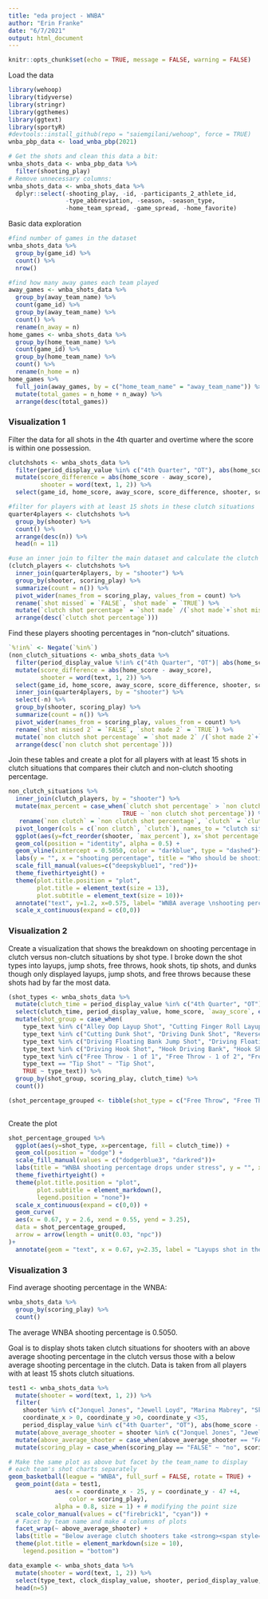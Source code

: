 ```yaml
---
title: "eda project - WNBA"
author: "Erin Franke"
date: "6/7/2021"
output: html_document
---
```


```r
knitr::opts_chunk$set(echo = TRUE, message = FALSE, warning = FALSE)
```

Load the data 
```r
library(wehoop)
library(tidyverse)
library(stringr)
library(ggthemes)
library(ggtext)
library(sportyR)
#devtools::install_github(repo = "saiemgilani/wehoop", force = TRUE)
wnba_pbp_data <- load_wnba_pbp(2021)

# Get the shots and clean this data a bit:
wnba_shots_data <- wnba_pbp_data %>%
  filter(shooting_play)
# Remove unnecessary columns:
wnba_shots_data <- wnba_shots_data %>%
  dplyr::select(-shooting_play, -id, -participants_2_athlete_id,
                -type_abbreviation, -season, -season_type, 
                -home_team_spread, -game_spread, -home_favorite)
```

Basic data exploration
```r
#find number of games in the dataset
wnba_shots_data %>%
  group_by(game_id) %>%
  count() %>%
  nrow()

#find how many away games each team played
away_games <- wnba_shots_data %>%
  group_by(away_team_name) %>%
  count(game_id) %>%
  group_by(away_team_name) %>%
  count() %>%
  rename(n_away = n)
home_games <- wnba_shots_data %>%
  group_by(home_team_name) %>%
  count(game_id) %>%
  group_by(home_team_name) %>%
  count() %>%
  rename(n_home = n)
home_games %>%
  full_join(away_games, by = c("home_team_name" = "away_team_name")) %>%
  mutate(total_games = n_home + n_away) %>%
  arrange(desc(total_games))
```

### Visualization 1

Filter the data for all shots in the 4th quarter and overtime where the score is within one possession. 
```r
clutchshots <- wnba_shots_data %>%
  filter(period_display_value %in% c("4th Quarter", "OT"), abs(home_score - away_score) <= 3) %>%
  mutate(score_difference = abs(home_score - away_score),
         shooter = word(text, 1, 2)) %>%
  select(game_id, home_score, away_score, score_difference, shooter, scoring_play, clock_display_value, type_text, text, clock_minutes, clock_seconds, everything()) 

#filter for players with at least 15 shots in these clutch situations
quarter4players <- clutchshots %>%
  group_by(shooter) %>%
  count() %>%
  arrange(desc(n)) %>%
  head(n = 11) 

#use an inner join to filter the main dataset and calculate the clutch shooting percentage for each player
(clutch_players <- clutchshots %>%
  inner_join(quarter4players, by = "shooter") %>%
  group_by(shooter, scoring_play) %>%
  summarize(count = n()) %>%
  pivot_wider(names_from = scoring_play, values_from = count) %>%
  rename(`shot missed` = `FALSE`, `shot made` = `TRUE`) %>%
  mutate(`clutch shot percentage` = `shot made` /(`shot made`+`shot missed`)) %>%
  arrange(desc(`clutch shot percentage`)))
```

Find these players shooting percentages in "non-clutch" situations. 
```r
`%!in%` <- Negate(`%in%`)
(non_clutch_situations <- wnba_shots_data %>%
  filter(period_display_value %!in% c("4th Quarter", "OT")| abs(home_score - away_score) > 3) %>%
  mutate(score_difference = abs(home_score - away_score),
         shooter = word(text, 1, 2)) %>%
  select(game_id, home_score, away_score, score_difference, shooter, scoring_play, clock_display_value, type_text, text, clock_minutes, clock_seconds, everything()) %>%
  inner_join(quarter4players, by = "shooter") %>%
  select(-n) %>%
  group_by(shooter, scoring_play) %>%
  summarize(count = n()) %>%
  pivot_wider(names_from = scoring_play, values_from = count) %>%
  rename(`shot missed 2` = `FALSE`, `shot made 2` = `TRUE`) %>%
  mutate(`non clutch shot percentage` = `shot made 2` /(`shot made 2`+`shot missed 2`)) %>%
  arrange(desc(`non clutch shot percentage`)))
```


Join these tables and create a plot for all players with at least 15 shots in clutch situations that compares their clutch and non-clutch shooting percentage. 
```r
non_clutch_situations %>%
  inner_join(clutch_players, by = "shooter") %>%
  mutate(max_percent = case_when(`clutch shot percentage` > `non clutch shot percentage` ~ `clutch shot percentage`, 
                                TRUE ~ `non clutch shot percentage`)) %>%
   rename(`non clutch` = `non clutch shot percentage`, `clutch` = `clutch shot percentage`) %>%
  pivot_longer(cols = c(`non clutch`, `clutch`), names_to = "clutch situation?", values_to = "shot percentage") %>%
  ggplot(aes(y=fct_reorder(shooter, `max_percent`), x=`shot percentage`, fill = `clutch situation?`)) +
  geom_col(position = "identity", alpha = 0.5) + 
  geom_vline(xintercept = 0.5050, color = "darkblue", type = "dashed")+
  labs(y = "", x = "shooting percentage", title = "Who should be shooting in the clutch in the WNBA?", subtitle = "Shooting percentage for players with 15+ shots in Q4 or OT when the score is within one possession", fill = "situation") + 
  scale_fill_manual(values=c("deepskyblue1", "red"))+
  theme_fivethirtyeight() +
  theme(plot.title.position = "plot", 
        plot.title = element_text(size = 13), 
        plot.subtitle = element_text(size = 10))+
  annotate("text", y=1.2, x=0.575, label= "WNBA average \nshooting percentage", cex = 2.5, fontface = "bold", color = "darkblue") +
  scale_x_continuous(expand = c(0,0)) 
```

### Visualization 2 

Create a visualization that shows the breakdown on shooting percentage in clutch versus non-clutch situations by shot type. I broke down the shot types into layups, jump shots, free throws, hook shots, tip shots, and dunks though only displayed layups, jump shots, and free throws because these shots had by far the most data. 
```r
(shot_types <- wnba_shots_data %>%
  mutate(clutch_time = period_display_value %in% c("4th Quarter", "OT") & abs(home_score - away_score) <= 3) %>%
  select(clutch_time, period_display_value, home_score, `away_score`, everything()) %>%
  mutate(shot_group = case_when(
    type_text %in% c("Alley Oop Layup Shot", "Cutting Finger Roll Layup Shot", "Cutting Layup Shot", "Driving Finger Roll Layup", "Driving Layup Shot", "Finger Roll Layup", "Layup Driving Reverse", "Layup Running Reverse", "Layup Shot", "Layup Shot Putback", "Reverse Layup Shot", "Running Finger Roll Layup", "Running Layup Shot") ~ "Layup", 
    type_text %in% c("Cutting Dunk Shot", "Driving Dunk Shot", "Reverse Dunk Shot", "Running Dunk Shot") ~ "Dunk",
    type_text %in% c("Driving Floating Bank Jump Shot", "Driving Floating Jump Shot", "Driving Jump Shot Bank", "Fade Away Bank Jump Shot", "Fade Away Jump Shot", "Floating Jump Shot", "Jump Shot", "Jump Shot Bank", "Pullup Bank Jump Shot", "Pullup Jump Shot", "Putback Dunk Shot", "Running Jump Shot", "Running Pullup Jump Shot", "Step Back Bank Jump Shot", "Step Back Jump Shot", "Turnaround Bank Jump Shot", "Turnaround Fade Away Jump Shot", "Turnaround Fadeaway Bank Jump Shot", "Turnaround Jump Shot") ~ "Jump Shot", 
    type_text %in% c("Driving Hook Shot", "Hook Driving Bank", "Hook Shot", "Hook Shot Bank", "Hook Turnaround Bank", "Turnaround Hook Shot") ~ "Hook Shot", 
    type_text %in% c("Free Throw - 1 of 1", "Free Throw - 1 of 2", "Free Throw - 1 of 3", "Free Throw - 2 of 2", "Free Throw - 2 of 3", "Free Throw - 3 of 3", "Free Throw - Clear Path 1 of 2", "Free Throw - Clear Path 2 of 2", "Free Throw - Flagrant 1 of 1", "Free Throw - Flagrant 1 of 2", "Free Throw - Flagrant 1 of 3", "Free Throw - Flagrant 2 of 2", "Free Throw - Flagrant 2 of 3", "Free Throw - Flagrant 3 of 3", "Free Throw - Technical") ~ "Free Throw",
    type_text == "Tip Shot" ~ "Tip Shot", 
    TRUE ~ type_text)) %>%
  group_by(shot_group, scoring_play, clutch_time) %>%
  count())

(shot_percentage_grouped <- tibble(shot_type = c("Free Throw", "Free Throw", "Jump Shot", "Jump Shot", "Layup", "Layup"), percentage = c(1674/2078, 122/159, 111/324, 1868/5145, 92/179, 1390/2497), clutch_time = c(FALSE, TRUE, TRUE, FALSE, TRUE, FALSE)))
  
```

Create the plot 
```r
shot_percentage_grouped %>%
  ggplot(aes(y=shot_type, x=percentage, fill = clutch_time)) +
  geom_col(position = "dodge") +
  scale_fill_manual(values = c("dodgerblue3", "darkred"))+
  labs(title = "WNBA shooting percentage drops under stress", y = "", x = "", fill = "Clutch situation?", subtitle = "<strong><span style='color:#8D0000'>Clutch situations</span></strong></b> are defined as shots taken in a one possession game in Q4 or OT") + 
  theme_fivethirtyeight() + 
  theme(plot.title.position = "plot", 
        plot.subtitle = element_markdown(), 
        legend.position = "none")+
  scale_x_continuous(expand = c(0,0)) + 
  geom_curve(
  aes(x = 0.67, y = 2.6, xend = 0.55, yend = 3.25),
  data = shot_percentage_grouped,
  arrow = arrow(length = unit(0.03, "npc"))
)+
  annotate(geom = "text", x = 0.67, y=2.35, label = "Layups shot in the clutch \nhave a 4.27% lower shot accuracy \nthan non-clutch situations", fontface="bold", cex = 3)
```

### Visualization 3
Find average shooting percentage in the WNBA: 
```r
wnba_shots_data %>%
  group_by(scoring_play) %>%
  count()
```

The average WNBA shooting percentage is 0.5050. 

Goal is to display shots taken clutch situations for shooters with an above average shooting percentage in the clutch versus those with a below average shooting percentage in the clutch. Data is taken from all players with at least 15 shots clutch situations. 

```r
test1 <- wnba_shots_data %>%
  mutate(shooter = word(text, 1, 2)) %>%
  filter(
    shooter %in% c("Jonquel Jones", "Jewell Loyd", "Marina Mabrey", "Skylar Diggins-Smith", "Brittney Griner", "DeWanna Bonner", "Diana Taurasi", "Diamond DeShields", "Breanna Stewart", "Courtney Vandersloot", "Courtney Williams"), 
    coordinate_x > 0, coordinate_y >0, coordinate_y <35,
    period_display_value %in% c("4th Quarter", "OT"), abs(home_score - away_score) <= 3) %>%
  mutate(above_average_shooter = shooter %in% c("Jonquel Jones", "Jewell Loyd", "Marina Mabrey", "Skylar Diggins-Smith", "Brittney Griner")) %>%
  mutate(above_average_shooter = case_when(above_average_shooter == "FALSE" ~ "Below average", above_average_shooter == "TRUE" ~ "Above average")) %>%
  mutate(scoring_play = case_when(scoring_play == "FALSE" ~ "no", scoring_play == "TRUE" ~ "yes"))

# Make the same plot as above but facet by the team_name to display
# each team's shot charts separately
geom_basketball(league = "WNBA", full_surf = FALSE, rotate = TRUE) +
  geom_point(data = test1, 
             aes(x = coordinate_x - 25, y = coordinate_y - 47 +4,
                 color = scoring_play),
             alpha = 0.8, size = 1) + # modifying the point size
  scale_color_manual(values = c("firebrick1", "cyan")) +
  # Facet by team name and make 4 columns of plots
  facet_wrap(~ above_average_shooter) +
  labs(title = "Below average clutch shooters take <strong><span style='color:#8D0000'>(and miss)</span></strong></b> a consider amount more mid-range shots than above average shooters", color = "shot made") + 
  theme(plot.title = element_markdown(size = 10), 
    legend.position = "bottom")
```

```r
data_example <- wnba_shots_data %>%
  mutate(shooter = word(text, 1, 2)) %>%
  select(type_text, clock_display_value, shooter, period_display_value, home_score, away_score, coordinate_x, coordinate_y) %>%
  head(n=5)
```

